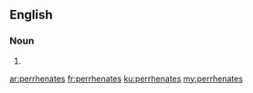 ==English==

===Noun===
{{head|en|plural}}

# {{plural of|perrhenate|lang=en|nocat=1}}

[[ar:perrhenates]]
[[fr:perrhenates]]
[[ku:perrhenates]]
[[my:perrhenates]]
